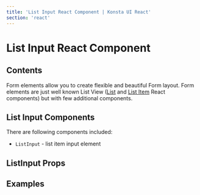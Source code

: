 ```yaml
---
title: 'List Input React Component | Konsta UI React'
section: 'react'
---
```



# List Input React Component

## Contents

Form elements allow you to create flexible and beautiful Form layout. Form elements are just well known List View ([List](/react/list) and [List Item](/react/list-item) React components) but with few additional components.

## List Input Components

There are following components included:

- `ListInput` - list item input element

## ListInput Props

<ListInputProps />

## Examples

<ListInputExample />
